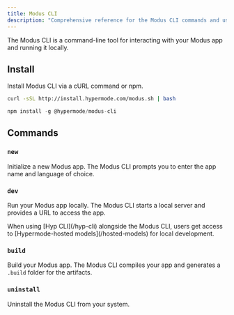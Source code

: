 ```yaml
---
title: Modus CLI
description: "Comprehensive reference for the Modus CLI commands and usage"
---
```


The Modus CLI is a command-line tool for interacting with your Modus app and running it locally.

## Install

Install Modus CLI via a cURL command or npm.

<CodeGroup>

```bash cURL
curl -sSL http://install.hypermode.com/modus.sh | bash
```

```js npm
npm install -g @hypermode/modus-cli
```

</CodeGroup>

## Commands

### `new`

Initialize a new Modus app. The Modus CLI prompts you to enter the app name and language of choice.

### `dev`

Run your Modus app locally. The Modus CLI starts a local server and provides a URL to access the
app.

<Tip>
  When using [Hyp CLI](/hyp-cli) alongside the Modus CLI, users get access to
  [Hypermode-hosted models](/hosted-models) for local development.
</Tip>

### `build`

Build your Modus app. The Modus CLI compiles your app and generates a `.build` folder for the
artifacts.

### `uninstall`

Uninstall the Modus CLI from your system.
